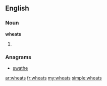 ==English==

===Noun===
'''wheats'''

# {{plural of|[[wheat]]}}

===Anagrams===
* [[swathe#English|swathe]]

[[ar:wheats]]
[[fr:wheats]]
[[my:wheats]]
[[simple:wheats]]